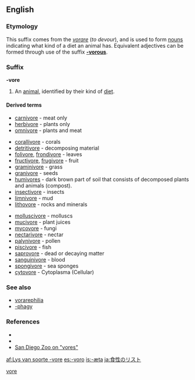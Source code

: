 ==English==

===Etymology===
This suffix comes from the {{L.}} ''[[vorare]]'' (''to devour''), and is used to form [[noun]]s indicating what kind of a diet an animal has. Equivalent adjectives can be formed through use of the suffix '''[[-vorous]]'''.

===Suffix===
'''-vore''' 

# An [[animal]], identified by their kind of [[diet]].

====Derived terms====
{{rel-top|general diets}}
*[[carnivore]] - meat only
*[[herbivore]] - plants only
*[[omnivore]] - plants and meat 
{{rel-bottom}}

{{rel-top|specific diets}}
*[[corallivore]] - corals
*[[detritivore]] - decomposing material
*[[folivore]], [[frondivore]] - leaves
*[[fructivore]], [[frugivore]] - fruit
*[[graminivore]] - grass
*[[granivore]] - seeds
*[[humivores]] - dark brown part of soil that consists of decomposed plants and animals (compost).
*[[insectivore]] - insects
*[[limnivore]] - mud
*[[lithovore]] - rocks and minerals
{{rel-mid}}
*[[molluscivore]] - molluscs
*[[mucivore]] - plant juices
*[[mycovore]] - fungi
*[[nectarivore]] - nectar
*[[palynivore]] - pollen
*[[piscivore]] - fish
*[[saprovore]] - dead or decaying matter
*[[sanguinivore]] - blood
*[[spongivore]] - sea sponges
*[[cytovore]] - Cytoplasma (Cellular)
{{rel-bottom}}

===See also===
* [[vorarephilia]]
* [[-phagy]]

===References===
* {{cite book | last =Molles | first =Manuel C., Jr. | authorlink =Manuel Molles | title =Ecology: Concepts and Applications | publisher =The McGraw-Hill Companies, Inc.| edition = International Edition | date =1999 | location =Dubuque | pages =510pp | url = | doi =QH541.M65 | id = ISBN 0-07-042716-X }}
* {{cite book | last =Smith| first =Robert Leo| authorlink =Robert Leo Smith| coauthors=Thomas M. Smith|title=Elements of Ecology | publisher =Addison-Wesley Publishing Company, Inc.| edition = Fourth Edition | date =2002 | location =Singapore | pages =567pp | url = | doi = | id = ISBN 981-4119-31-8 }}
*[http://www.sandiegozoo.org/kids/readaboutit_ivores.html San Diego Zoo on "vores"]

[[Category:suffixes|vore]]

[[af:Lys van soorte -vore]]
[[es:-voro]]
[[is:-æta]]
[[ja:食性のリスト]]